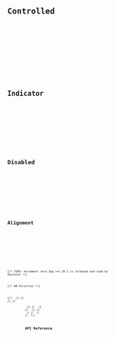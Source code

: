 





<Preview client:load>
	<Fragment slot="preview">
		<Default client:visible />
	</Fragment>
	<Fragment slot="code">
		<Code code={DefaultRaw} lang="tsx" />
	</Fragment>
</Preview>

## Controlled

<Preview client:load>
	<Fragment slot="preview">
		<Controlled client:visible />
	</Fragment>
	<Fragment slot="code">
		<Code code={ControlledRaw} lang="tsx" />
	</Fragment>
</Preview>

## Indicator

<Preview client:load>
	<Fragment slot="preview">
		<Indicator client:visible />
	</Fragment>
	<Fragment slot="code">
		<Code code={IndicatorRaw} lang="tsx" />
	</Fragment>
</Preview>

## Disabled

<Preview client:load>
	<Fragment slot="preview">
		<Disabled client:visible />
	</Fragment>
	<Fragment slot="code">
		<Code code={DisabledRaw} lang="tsx" />
	</Fragment>
</Preview>

## Alignment

<Preview client:load>
	<Fragment slot="preview">
		<Aligment client:visible />
	</Fragment>
	<Fragment slot="code">
		<Code code={AligmentRaw} lang="tsx" />
	</Fragment>
</Preview>

{/* TODO: Uncomment once Zag >=1.26.2 is released and used by Skeleton */}

{/* ## Direction */}

{/* <Preview client:load> */}
{/* <Fragment slot="preview"> */}
{/* <Dir client:visible /> */}
{/* </Fragment> */}
{/* <Fragment slot="code"> */}
{/* <Code code={DirRaw} lang="tsx" /> */}
{/* </Fragment> */}
{/* </Preview> */}

## API Reference

<ApiTable />
